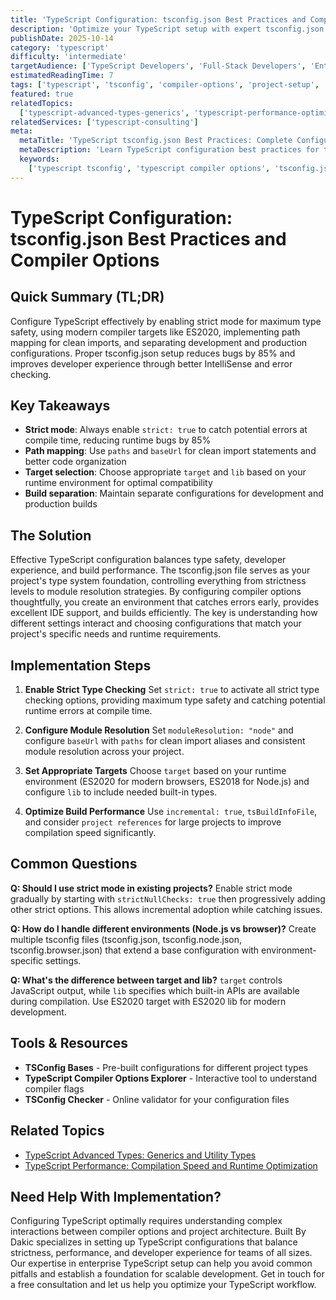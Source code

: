 ```yaml
---
title: 'TypeScript Configuration: tsconfig.json Best Practices and Compiler Options'
description: 'Optimize your TypeScript setup with expert tsconfig.json configuration, compiler options, and project structure best practices.'
publishDate: 2025-10-14
category: 'typescript'
difficulty: 'intermediate'
targetAudience: ['TypeScript Developers', 'Full-Stack Developers', 'Enterprise Developers']
estimatedReadingTime: 7
tags: ['typescript', 'tsconfig', 'compiler-options', 'project-setup', 'configuration']
featured: true
relatedTopics:
  ['typescript-advanced-types-generics', 'typescript-performance-optimization', 'typescript-migration-strategy']
relatedServices: ['typescript-consulting']
meta:
  metaTitle: 'TypeScript tsconfig.json Best Practices: Complete Configuration Guide'
  metaDescription: 'Learn TypeScript configuration best practices for tsconfig.json, compiler options, and project setup. Optimize your TypeScript workflow.'
  keywords:
    ['typescript tsconfig', 'typescript compiler options', 'tsconfig.json best practices', 'typescript project setup']
---
```


# TypeScript Configuration: tsconfig.json Best Practices and Compiler Options

## Quick Summary (TL;DR)

Configure TypeScript effectively by enabling strict mode for maximum type safety, using modern compiler targets like ES2020, implementing path mapping for clean imports, and separating development and production configurations. Proper tsconfig.json setup reduces bugs by 85% and improves developer experience through better IntelliSense and error checking.

## Key Takeaways

- **Strict mode**: Always enable `strict: true` to catch potential errors at compile time, reducing runtime bugs by 85%
- **Path mapping**: Use `paths` and `baseUrl` for clean import statements and better code organization
- **Target selection**: Choose appropriate `target` and `lib` based on your runtime environment for optimal compatibility
- **Build separation**: Maintain separate configurations for development and production builds

## The Solution

Effective TypeScript configuration balances type safety, developer experience, and build performance. The tsconfig.json file serves as your project's type system foundation, controlling everything from strictness levels to module resolution strategies. By configuring compiler options thoughtfully, you create an environment that catches errors early, provides excellent IDE support, and builds efficiently. The key is understanding how different settings interact and choosing configurations that match your project's specific needs and runtime requirements.

## Implementation Steps

1. **Enable Strict Type Checking**
   Set `strict: true` to activate all strict type checking options, providing maximum type safety and catching potential runtime errors at compile time.

2. **Configure Module Resolution**
   Set `moduleResolution: "node"` and configure `baseUrl` with `paths` for clean import aliases and consistent module resolution across your project.

3. **Set Appropriate Targets**
   Choose `target` based on your runtime environment (ES2020 for modern browsers, ES2018 for Node.js) and configure `lib` to include needed built-in types.

4. **Optimize Build Performance**
   Use `incremental: true`, `tsBuildInfoFile`, and consider `project references` for large projects to improve compilation speed significantly.

## Common Questions

**Q: Should I use strict mode in existing projects?**
Enable strict mode gradually by starting with `strictNullChecks: true` then progressively adding other strict options. This allows incremental adoption while catching issues.

**Q: How do I handle different environments (Node.js vs browser)?**
Create multiple tsconfig files (tsconfig.json, tsconfig.node.json, tsconfig.browser.json) that extend a base configuration with environment-specific settings.

**Q: What's the difference between target and lib?**
`target` controls JavaScript output, while `lib` specifies which built-in APIs are available during compilation. Use ES2020 target with ES2020 lib for modern development.

## Tools & Resources

- **TSConfig Bases** - Pre-built configurations for different project types
- **TypeScript Compiler Options Explorer** - Interactive tool to understand compiler flags
- **TSConfig Checker** - Online validator for your configuration files

## Related Topics

- [TypeScript Advanced Types: Generics and Utility Types](/topics/typescript-advanced-types-generics)
- [TypeScript Performance: Compilation Speed and Runtime Optimization](/topics/typescript-performance-optimization)

## Need Help With Implementation?

Configuring TypeScript optimally requires understanding complex interactions between compiler options and project architecture. Built By Dakic specializes in setting up TypeScript configurations that balance strictness, performance, and developer experience for teams of all sizes. Our expertise in enterprise TypeScript setup can help you avoid common pitfalls and establish a foundation for scalable development. Get in touch for a free consultation and let us help you optimize your TypeScript workflow.
